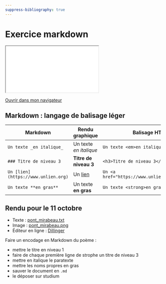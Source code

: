 ```yaml
---
suppress-bibliography: true
---
```


# Exercice markdown 

::: {.content-visible when-format="html" unless-format="revealjs"}

```{=html}
<iframe src="_slides/exercice-markdown.html"></iframe>
```
[Ouvrir dans mon navigateur](_slides/exercice-markdown.html){target="_blank"} 

::: 

<!-- Mathilde 

Cette citation exprime la frustration de l'auteur face à la manière dont les outils numériques, notamment les logiciels de traitement de texte traditionnels, imposent des contraintes à l'écriture. 

L'auteur semble dire : « Je suis fatigué de devoir simplifier ou déformer mon écriture pour l'adapter aux besoins des outils numériques. » Markdown est précisément conçu pour éliminer ce type de frustration, car il permet de se concentrer sur le contenu, en ne demandant qu’un effort minimal pour le formatage. Cela allège le fardeau technique et redonne à l’écrivain le contrôle créatif.


-->

## Markdown : langage de balisage léger 

| Markdown             | Rendu graphique         | Balisage HTML                    |
|----------------------|-------------------------|----------------------------------|
| `Un texte _en italique_` | Un texte _en italique_ | `Un texte <em>en italique</em>` |
| `### Titre de niveau 3` | **Titre de niveau 3** | `<h3>Titre de niveau 3</h3>` |
| `Un [lien](https://www.unlien.org)` | Un [lien](https://www.unlien.org) | `Un <a href="https://www.unlien.org">lien</a>` |
| `Un texte **en gras**` | Un texte **en gras** | `Un texte <strong>en gras</strong>` |

## Rendu pour le 11 octobre 

- Texte : [pont_mirabeau.txt](img/pont_mirabeau.txt) 
- Image : [pont_mirabeau.png](img/pont_mirabeau.PNG)
- Éditeur en ligne : [Dillinger](https://dillinger.io/)

Faire un encodage en Markdown du poème :

- mettre le titre en niveau 1
- faire de chaque première ligne de strophe un titre de niveau 3
- mettre en italique le paratexte
- mettre les noms propres en gras 
- sauver le document en ```.md``` 
- le déposer sur studium 
